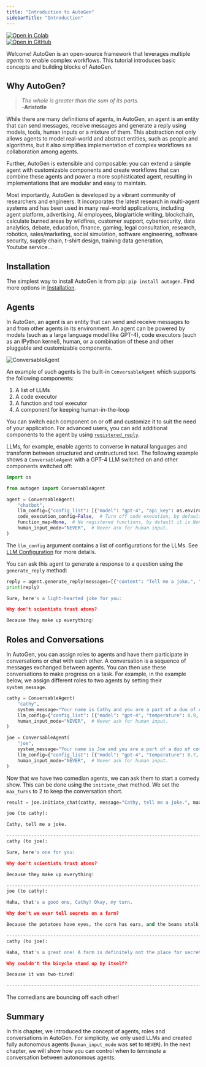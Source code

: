 ```yaml
---
title: "Introduction to AutoGen"
sidebarTitle: "Introduction"
---
```


<div style={{ display: "inline-block", marginRight: "0px", height: "20px" }}>
  <a
    href="https://colab.research.google.com/github/ag2ai/ag2/blob/main/website/docs/tutorial/introduction.ipynb"
    target="_blank"
    style={{ height: "20px", display: "inline-flex", alignItems: "center" }}
  >
    <img
      src="https://colab.research.google.com/assets/colab-badge.svg"
      alt="Open in Colab"
      style={{ height: "20px", pointerEvents: "none" }}
    />
  </a>
</div>
<div style={{ display: "inline-block", height: "20px" }}>
  <a
    href="https://github.com/ag2ai/ag2/blob/main/website/docs/tutorial/introduction.ipynb"
    target="_blank"
    style={{ height: "20px", display: "inline-flex", alignItems: "center" }}
  >
    <img
      src="https://img.shields.io/badge/Open%20on%20GitHub-grey?logo=github"
      alt="Open in GitHub"
      style={{ height: "20px", pointerEvents: "none" }}
    />
  </a>
</div>

Welcome! AutoGen is an open-source framework that leverages multiple _agents_ to enable complex workflows. This tutorial introduces basic concepts and building blocks of AutoGen.

## Why AutoGen?

> _The whole is greater than the sum of its parts._<br/> -**Aristotle**

While there are many definitions of agents, in AutoGen, an agent is an entity that can send messages, receive messages and generate a reply using models, tools, human inputs or a mixture of them.
This abstraction not only allows agents to model real-world and abstract entities, such as people and algorithms, but it also simplifies implementation of complex workflows as collaboration among agents.

Further, AutoGen is extensible and composable: you can extend a simple agent with customizable components and create workflows that can combine these agents and power a more sophisticated agent, resulting in implementations that are modular and easy to maintain.

Most importantly, AutoGen is developed by a vibrant community of researchers
and engineers. It incorporates the latest research in multi-agent systems
and has been used in many real-world applications, including agent platform,
advertising, AI employees, blog/article writing, blockchain, calculate burned areas by wildfires,
customer support, cybersecurity, data analytics, debate, education, finance, gaming, legal consultation,
research, robotics, sales/marketing, social simulation, software engineering,
software security, supply chain, t-shirt design, training data generation, Youtube service...

## Installation

The simplest way to install AutoGen is from pip: `pip install autogen`. Find more options in [Installation](/docs/installation/).

## Agents

In AutoGen, an agent is an entity that can send and receive messages to and from
other agents in its environment. An agent can be powered by models (such as a large language model
like GPT-4), code executors (such as an IPython kernel), human, or a combination of these
and other pluggable and customizable components.

![ConversableAgent](./assets/conversable-agent.webp)

An example of such agents is the built-in `ConversableAgent` which supports the following components:

1. A list of LLMs
2. A code executor
3. A function and tool executor
4. A component for keeping human-in-the-loop

You can switch each component on or off and customize it to suit the need of
your application. For advanced users, you can add additional components to the agent
by using [`registered_reply`](../reference/agentchat/conversable_agent/#register_reply).

LLMs, for example, enable agents to converse in natural languages and transform between structured and unstructured text.
The following example shows a `ConversableAgent` with a GPT-4 LLM switched on and other
components switched off:

```python
import os

from autogen import ConversableAgent

agent = ConversableAgent(
    "chatbot",
    llm_config={"config_list": [{"model": "gpt-4", "api_key": os.environ.get("OPENAI_API_KEY")}]},
    code_execution_config=False,  # Turn off code execution, by default it is off.
    function_map=None,  # No registered functions, by default it is None.
    human_input_mode="NEVER",  # Never ask for human input.
)
```

The `llm_config` argument contains a list of configurations for the LLMs.
See [LLM Configuration](/docs/topics/llm_configuration) for more details.

You can ask this agent to generate a response to a question using the `generate_reply` method:

```python
reply = agent.generate_reply(messages=[{"content": "Tell me a joke.", "role": "user"}])
print(reply)
```

```python
Sure, here's a light-hearted joke for you:

Why don't scientists trust atoms?

Because they make up everything!
```

## Roles and Conversations

In AutoGen, you can assign roles to agents and have them participate in conversations or chat with each other. A conversation is a sequence of messages exchanged between agents. You can then use these conversations to make progress on a task. For example, in the example below, we assign different roles to two agents by setting their
`system_message`.

```python
cathy = ConversableAgent(
    "cathy",
    system_message="Your name is Cathy and you are a part of a duo of comedians.",
    llm_config={"config_list": [{"model": "gpt-4", "temperature": 0.9, "api_key": os.environ.get("OPENAI_API_KEY")}]},
    human_input_mode="NEVER",  # Never ask for human input.
)

joe = ConversableAgent(
    "joe",
    system_message="Your name is Joe and you are a part of a duo of comedians.",
    llm_config={"config_list": [{"model": "gpt-4", "temperature": 0.7, "api_key": os.environ.get("OPENAI_API_KEY")}]},
    human_input_mode="NEVER",  # Never ask for human input.
)
```

Now that we have two comedian agents, we can ask them to start a comedy show.
This can be done using the `initiate_chat` method.
We set the `max_turns` to 2 to keep the conversation short.

```python
result = joe.initiate_chat(cathy, message="Cathy, tell me a joke.", max_turns=2)
```

```python
joe (to cathy):

Cathy, tell me a joke.

--------------------------------------------------------------------------------
cathy (to joe):

Sure, here's one for you:

Why don't scientists trust atoms?

Because they make up everything!

--------------------------------------------------------------------------------
joe (to cathy):

Haha, that's a good one, Cathy! Okay, my turn.

Why don't we ever tell secrets on a farm?

Because the potatoes have eyes, the corn has ears, and the beans stalk.

--------------------------------------------------------------------------------
cathy (to joe):

Haha, that's a great one! A farm is definitely not the place for secrets. Okay, my turn again.

Why couldn't the bicycle stand up by itself?

Because it was two-tired!

--------------------------------------------------------------------------------
```

The comedians are bouncing off each other!

## Summary

In this chapter, we introduced the concept of agents, roles and conversations in AutoGen.
For simplicity, we only used LLMs and created fully autonomous agents (`human_input_mode` was set to `NEVER`).
In the next chapter,
we will show how you can control when to _terminate_ a conversation between autonomous agents.
